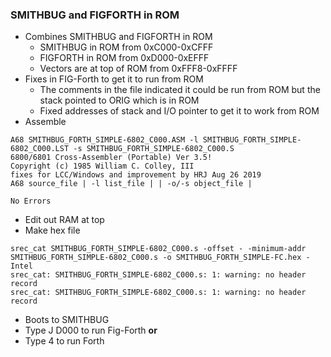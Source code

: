 === SMITHBUG and FIGFORTH in ROM ===

* Combines SMITHBUG and FIGFORTH in ROM
** SMITHBUG in ROM from 0xC000-0xCFFF
** FIGFORTH in ROM from 0xD000-0xEFFF
** Vectors are at top of ROM from 0xFFF8-0xFFFF
* Fixes in FIG-Forth to get it to run from ROM
** The comments in the file indicated it could be run from ROM but the stack pointed to ORIG which is in ROM
** Fixed addresses of stack and I/O pointer to get it to work from ROM
* Assemble
<PRE>
A68 SMITHBUG_FORTH_SIMPLE-6802_C000.ASM -l SMITHBUG_FORTH_SIMPLE-6802_C000.LST -s SMITHBUG_FORTH_SIMPLE-6802_C000.S
6800/6801 Cross-Assembler (Portable) Ver 3.5!
Copyright (c) 1985 William C. Colley, III
fixes for LCC/Windows and improvement by HRJ Aug 26 2019
A68 source_file | -l list_file | | -o/-s object_file |

No Errors
</PRE>

* Edit out RAM at top
* Make hex file

<PRE>
srec_cat SMITHBUG_FORTH_SIMPLE-6802_C000.s -offset - -minimum-addr SMITHBUG_FORTH_SIMPLE-6802_C000.s -o SMITHBUG_FORTH_SIMPLE-FC.hex -Intel
srec_cat: SMITHBUG_FORTH_SIMPLE-6802_C000.s: 1: warning: no header record
srec_cat: SMITHBUG_FORTH_SIMPLE-6802_C000.s: 1: warning: no header record
</PRE>

* Boots to SMITHBUG
* Type J D000 to run Fig-Forth '''or'''
* Type 4 to run Forth
